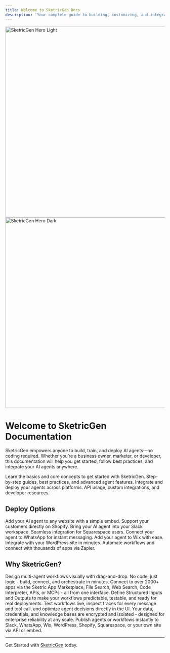 ```yaml
---
title: Welcome to SketricGen Docs
description: 'Your complete guide to building, customizing, and integrating AI agents with SketricGen.'
---
```


<img
	className='block dark:hidden mx-auto mb-8 rounded-xl'
	src='/images/Banner.png'
	alt='SketricGen Hero Light'
	width='600'
/>
<img
	className='hidden dark:block mx-auto mb-8 rounded-xl'
	src='/images/Banner.png'
	alt='SketricGen Hero Dark'
	width='600'
/>

# Welcome to SketricGen Documentation

SketricGen empowers anyone to build, train, and deploy AI agents—no coding required. Whether you’re a business owner, marketer, or developer, this documentation will help you get started, follow best practices, and integrate your AI agents anywhere.

<CardGroup cols={2}>
	<Card title='Getting Started' icon='rocket' href='/getting-started/overview'>
		Learn the basics and core concepts to get started with SketricGen.
	</Card>
	<Card title='User Guides' icon='book-open' href='/user-guides/best-practices'>
		Step-by-step guides, best practices, and advanced agent features.
	</Card>
	<Card title='Deploy' icon='globe' href='/deploy/custom-website'>
		Integrate and deploy your agents across platforms.
	</Card>
	<Card title='Dev Guide' icon='code' href='/dev-guide/public-api-usage'>
		API usage, custom integrations, and developer resources.
	</Card>
</CardGroup>

## Deploy Options

<CardGroup cols={4}>
	<Card title='Custom Website' icon='globe' href='/deploy/custom-website'>
		Add your AI agent to any website with a simple embed.
	</Card>
	<Card title='Shopify' icon='shopify' href='/deploy/shopify'>
		Support your customers directly on Shopify.
	</Card>
	<Card title='Slack' icon='slack' href='/deploy/slack'>
		Bring your AI agent into your Slack workspace.
	</Card>
	<Card title='SquareSpace' icon='squarespace' href='/deploy/squarespace'>
		Seamless integration for Squarespace users.
	</Card>
	<Card title='WhatsApp' icon='message' href='/deploy/whatsapp'>
		Connect your agent to WhatsApp for instant messaging.
	</Card>
	<Card title='Wix' icon='wix' href='/deploy/wix'>
		Add your agent to Wix with ease.
	</Card>
	<Card title='WordPress' icon='wordpress' href='/deploy/wordpress'>
		Integrate with your WordPress site in minutes.
	</Card>
	<Card title='Zapier' icon='zap' href='/deploy/zapier'>
		Automate workflows and connect with thousands of apps via Zapier.
	</Card>
</CardGroup>

## Why SketricGen?

<CardGroup cols={2}>
	<Card icon='eye' title='Visual AgentSpace Builder'>
		Design multi-agent workflows visually with drag-and-drop. No code, just
		logic - build, connect, and orchestrate in minutes.
	</Card>
	<Card icon='plug' title='Expand with Tools & Integrations'>
		Connect to over 2000+ apps via the Sketric App Marketplace, File Search, Web
		Search, Code Interpreter, APIs, or MCPs - all from one interface.
	</Card>
	<Card icon='check-square' title='Structured, Reliable Automation'>
		Define Structured Inputs and Outputs to make your workflows predictable,
		testable, and ready for real deployments.
	</Card>
	<Card icon='users' title='Real-Time Collaboration & Tracing'>
		Test workflows live, inspect traces for every message and tool call, and
		optimize agent decisions directly in the UI.
	</Card>
	<Card icon='shield' title='Secure, Scalable, and Private'>
		Your data, credentials, and knowledge bases are encrypted and isolated -
		designed for enterprise reliability at any scale.
	</Card>
	<Card icon='send' title='Deploy Anywhere'>
		Publish agents or workflows instantly to Slack, WhatsApp, Wix, WordPress,
		Shopify, Squarespace, or your own site via API or embed.
	</Card>
</CardGroup>

---

Get Started with [SketricGen](https://app.sketricgen.ai) today.
